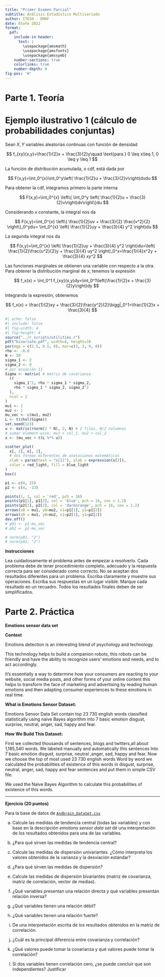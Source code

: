 ```yaml
---
title: "Primer Examen Parcial"
subtitle: Análisis Estadístico Multivariado
author: ITESO - DMAF
date: Otoño 2022
format:
  pdf: 
    include-in-header: 
      text: |
        \usepackage{amsmath}
        \usepackage{amsfonts}
        \usepackage{amssymb}
    number-sections: true
    colorlinks: true
    number-depth: 0
fig-pos: 'H'
---
```


# Parte 1. Teoría

# Ejemplo ilustrativo 1 (cálculo de probabilidades conjuntas)

Sean $X, Y$ variables aleatorias continuas con función de densidad

$$
  f_{xy}(x,y)=\frac{1}{2}x + \frac{3}{2}y\quad \text{para } 0 \leq x\leq 1, 0 \leq y \leq 1
$$

La función de distribución acumulada, o cdf, está dada por

$$
  F(x,y)=\int_0^{x}\int_0^y\left( \frac{1}{2}u + \frac{3}{2}v\right)dvdu
$$

Para obtener la cdf, integramos primero la parte interna

$$
  F(x,y)=\int_0^{x} \left\{ \int_0^y \left( \frac{1}{2}u + \frac{3}{2}v\right)dv\right\}du
$$

Considerando $x$ constante, la integral nos da 

$$
  F(x,y)=\int_0^{x} \left\{ \frac{1}{2}uv + \frac{3}{2} \frac{v^2}{2} \right\}_0^ydu=
  \int_0^{x} \left( \frac{1}{2}uy + \frac{3}{4} y^2 \right)du
$$

La segunda integral nos da

$$
  F(x,y)=\int_0^{x} \left( \frac{1}{2}uy + \frac{3}{4} y^2 \right)du=\left( \frac{1}{2}\frac{u^2}{2}y + \frac{3}{4} uy^2 \right)_0^x=\frac{1}{4}x^2y + \frac{3}{4} xy^2
$$

Las funciones marginales se obtienen una variable con respecto a la otra. Para obtener la distribución marginal de $x$, tenemos la expresión

$$
  f_x(x) = \int_0^1 f_{xy}(x,y)dy=\int_0^1\left(\frac{1}{2}x + \frac{3}{2}y\right)dy
$$

Integrando la expresión, obtenemos

$$
  f_x(x) = \frac{1}{2}xy + \frac{3}{2}\frac{y^2}{2}\bigg|_0^1=\frac{1}{2}x + \frac{3}{4}
$$



```r
#| echo: false
#| include: false
#| fig-width: 4
#| fig-height: 4
source("../r_scripts/utilities.r")
pdf("bivariate.pdf", width=4, height=3)
par(mgp = c(1.5, 0.5, 0), mar=c(3, 3, 0, 0))
rho <- -0.6
N <- 50
sigma_1 <- 2
sigma_2 <- 8
# por ecuación 11
Sigma <- matrix( # matriz de covarianza
  c(
    sigma_1^2, rho * sigma_1 * sigma_2,
    rho * sigma_1 * sigma_2, sigma_2^2
  ),
  ncol = 2
)
mu1 <- 1
mu2 <- 1
mu_vec <- c(mu1, mu2)
L <- t(chol(Sigma))
set.seed(123)
u <- matrix(rnorm(2 * N), 2, N) # 2 filas, N/2 columnas
# sumar element-wise, mu1 + col_1, mu2 + col_2
x <- (mu_vec + t(L %*% u))

scatter_plot(
  x[, 1], x[, 2],
  # dos formas diferentes de anotaciones matemáticas
  xlab = parse(text = "x[1]"), ylab = expression(x[2]),
  color = red_light, fill = blue_light
)
box()

p1 <- c(4, 15)
p2 <- c(4, -13)

points(1, 1, col = 'red', pch = 16)
points(p1[1], p1[2], col = 'blue', pch = 16, cex = 1.2)
points(p2[1], p2[2], col = 'darkorange', pch = 16, cex = 1.2)
arrows(x0 = mu1, y0=mu2, x1=p1[1], y1=p1[2])
arrows(x0 = mu1, y0=mu2, x1=p2[1], y1=p2[2])
dev.off()
# p01 <- p1-mu_vec
# p02 <- p2-mu_vec

# norm(p01, "2")
# norm(p02, "2")
```

**Instrucciones**

Lea cuidadosamente el problema antes de empezar a resolverlo. Cada problema debe de tener procedimiento completo, adecuado y la respuesta correcta para ser considerado como correcto. No se aceptan dos resultados diferentes para un problema. Escriba claramente y muestre sus operaciones. Escriba sus respuestas en un lugar visible. Marque cada resultado en un recuadro. Todos los resultados finales deben de ser simplificados.


\begin{enumerate}
  \setlength{\itemsep}{0pt}
  \setlength{\parskip}{0pt}
  \setlength{\parsep}{0pt}


\item (10 puntos) Para la función 

$$
  f_{xy}(x,y)=\frac{1}{2}x + \frac{3}{2}y\quad \text{para } 0 \leq x\leq 1, 0 \leq y \leq 1
$$

\begin{itemize}
  \setlength{\itemsep}{0pt}
  \setlength{\parskip}{0pt}
  \setlength{\parsep}{0pt}
  \item[a)] Encontrar las densidades condicionales de $x$ dado $y$ y de $y$ dado $x$, que están dadas por 
  $$
    f_{x|y}(x\mid y)=\frac{f_{xy}(x,y)}{f_x(x)},\quad f_{y|x}(y\mid x)=\frac{f_{xy}(x,y)}{f_y(y)}
  $$
  \item[b)] Demuestra que $X, Y$ \textit{no} son independientes. Para eso sírvete de la regla que se cunmple cuando son independientes $f_{xy}(x,y)=f_x(x)f_y(y)$.
\end{itemize}

\item (15 puntos)

Un sistema electrónico tiene uno de cada dos tipos diferentes de componentes de
operación en operación conjunta. Denote con $X$ y $Y$ las duraciones aleatorias de los componentes del tipo I y tipo II respectivamente. La función de densidad de
probabilidad conjunta está dada por

$$
  f_{xy}(x, y)= \frac{1}{8}x\exp\left[ -(x+y)/s \right]\ x,y > 0
$$

Nota: las mediciones son en cientos de horas.

\begin{itemize}
  \setlength{\itemsep}{0pt}
  \setlength{\parskip}{0pt}
  \setlength{\parsep}{0pt}
  \item[a)] Encontrar $P(X>1, Y>1)$. Hint: el límite inferior de ambas integrales es 1.
  \item[b)] Encontrar la probabilidad de que el componente tipo II tenga una vida útil de más de 200 horas. Hint: se necesita la probabilidad marginal de $Y$.
\end{itemize}

\item (15 puntos). La administración en un restaurante de comida rápida está interesada en el comportamiento conjunto de las variables aleatorias $X$ y $Y$. $X$, representa el tiempo total entre la llegada de un cliente a la tienda y la salida de la ventanilla de servicio, $Y$, el tiempo que un cliente espera en la fila antes de llegar a la ventanilla de servicio.
Como $X$ incluye el tiempo que un cliente espera en la fila, debemos tener $X \geq Y$. La distribución de valores observados puede ser modelada por la siguiente función de densidad de probabilidad conjunta

$$
  f_{xy}(x, y)= \exp\left( - x\right)\ 0\leq y\leq x < \infty
$$

con el tiempo medido en minutos. 

\begin{itemize}
  \setlength{\itemsep}{0pt}
  \setlength{\parskip}{0pt}
  \setlength{\parsep}{0pt}
  \item[a)] $P(X<2, Y > 1)$.
  \item[b)] Las funciones de densidad marginal para ambas variables.
  \item[c)] La función de densidad condicional de $X$ dado $Y=y$.
\end{itemize}

\item (15 puntos). La densidad conjunta para las variables aleatorias $X$ y $Y$, donde $X$ es el
cambio unitario de temperatura y $Y$ es la proporción de desplazamiento espectral que produce cierta partícula atómica está dada por
$$
  f_{XY}(x,y)=10xy^2,\ 0<x<y<1
$$

Dibuje la región $0<x<y<1$ en el plano $x,y$ y calcule las siguientes probabilidades, y dé una interpretación de los resultados obtenidos

a) $P(X\leq 1/2, Y\leq 1/2)$

b) $P(1/4\leq Y\leq 3/4)$

c) $P(X\leq 3/4)$

\item (15 puntos). Un supermercado cuenta tanto con una caja normal como con una rápida. La función de masa de probabilidad conjunta de X1 el número de clientes formados en la caja normal a una hora particular del día y de X2 el número de clientes formados en la caja rápida a la misma hora está dada por

\begin{center}
\begin{tabular}{|c|c|c|c|c|}
$X_1$\backslash$X_2$ & 0    & 1    & 2    & 3    \\ \hline
0             & 0.08 & 0.07 & 0.04 & 0    \\
1             & 0.06 & 0.15 & 0.05 & 0.04 \\
2             & 0.05 & 0.04 & 0.10 & 0.06 \\
3             & 0    & 0.03 & 0.04 & 0.07 \\
4             & 0    & 0.01 & 0.05 & 0.06 \\ \hline
\end{tabular}
\end{center}

a) Calcular $P(X_1 = 1, X_2 = 1)$

b) Calcular $P(X_1\leq 3, X_2 \leq 2)$

c) Determinar la función de probabilidad marginal de $X_1$ y $X_2$

d) Determinar la función de probabilidad condicional para $X_2\mid X_1 = 2$. Dar una interpretación al resultado.

e) ¿Cuál es la probabilidad de que dos clientes estén formados en la caja rápida *dado* que tres clientes estén formados en la caja normal?

g) ¿$X_1$ y $X_2$ son independientes? Justificar la respuesta.

\item (10 puntos). En la figura 1 se muestra una muestra bivariada con $\pmb{\mu}=(1, 1), \rho = -0.6, \sigma_1=2$ y $\sigma_2=8$. Los puntos azul y naranja tienen coordenadas p1=(`r p1`) y p2=(`r p2`) respectivamente. 

\begin{figure}[H]
  \centering
  \includegraphics[width=0.6\textwidth]{bivariate.pdf}
  \label{fig:fig1}
  \caption{Muestra bivariada $X_1,X_2 \sim \mathcal{N}(\pmb{\mu}, \Sigma)$}
\end{figure}
\vspace{-1em}

a) Encuentra las distancias euclideanas (norma $L_{2}$) y de Mahalanobis $d$ para cada punto.

b) Concluye si, con un $\alpha=0.01$, se debería clasificar alguno de los puntos como un \textit{outlier}. (Para esto, recuerda que $d^2$ tiene distribución $\chi^2(1-\alpha, df)$).

\end{enumerate}

# Parte 2. Práctica

**Emotions sensor data set**

**Context**

Emotions detection is an interesting blend of psychology and technology.

This technology helps to build a companion robots, this robots can be friendly and have the ability to recognize users’ emotions and needs, and to act accordingly.

It’s essentially a way to determine how your consumers are reacting to your website, social media posts, and other forms of your online content this helps to transform the face of marketing and advertising by reading human emotions and then adapting consumer experiences to these emotions
in real time.

**What is Emotions Sensor Dataset:**

Emotions Sensor Data Set contain top 23 730 english words classified statistically using naive Bayes algorithm into 7 basic emotion disgust, surprise, neutral, anger, sad, happy and fear.

**How We Build This Dataset:**

First we collected thousands of sentences, blogs and twitters,all about 1,185,540 words.
We labeled manually and automatically this sentences Into 7 basic emotion disgust, surprise, neutral
,anger, sad, happy and fear.
Now we choose the top of most used 23 730 english words
Word by word we calculated the probabilities of existence of this words in disgust, surprise, neutral, anger, sad, happy and fear sentences and put them in simple CSV file.

We used the Naive Bayes Algorithm to calculate this probabilities of existence of this words.

---

**Ejercicio (20 puntos)**

Para la base de datos de [`Andbrain_DataSet.csv`](../datos/Andbrain_DataSet.csv)


a) Calcule las medidas de tendencia central (todas las variables) y con base en la descripción *emotions sensor data set* dé una interpretación de los resultados obtenidos para una de las variables.

b) ¿Para qué sirven las medidas de tendencia central?

c) Calcule las medidas de dispersión univariantes. ¿Cómo interpreta los valores obtenidos de la varianza y la desviación estándar?

d) ¿Para qué sirven las medidas de dispersión?

e) Calcule las medidas de dispersión bivariantes (matriz de covarianza, matriz de correlación, vector de medias).

f) ¿Qué variables presentan una relación directa y qué variables presentan relación inversa?

g) ¿Qué variables tienen una relación débil?

h) ¿Qué variables tienen una relación fuerte?

i) De una interpretación escrita de los resultados obtenidos en la matriz de correlación.

j) ¿Cuál es la principal diferencia entre covarianza y correlación?

k) ¿Qué valores puede tomar la covarianza y qué valores puede tomar la correlación?

l) Si dos variables tienen correlación cero, ¿se puede concluir que son independientes? Justificar